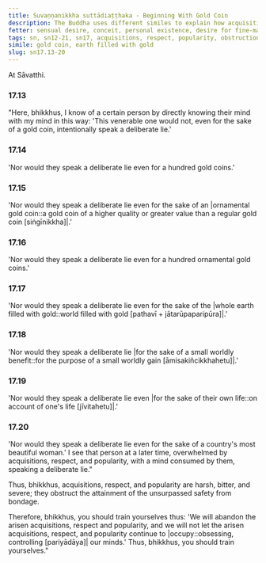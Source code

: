 ```yaml
---
title: Suvaṇṇanikkha suttādiaṭṭhaka - Beginning With Gold Coin
description: The Buddha uses different similes to explain how acquisitions, respect, and popularity are harsh, bitter, and severe, obstructing the attainment of the unsurpassed safety from bondage.
fetter: sensual desire, conceit, personal existence, desire for fine-material existence, desire for immaterial existence, ignorance
tags: sn, sn12-21, sn17, acquisitions, respect, popularity, obstruction, gold coin, worldly benefit, sensual desire
simile: gold coin, earth filled with gold
slug: sn17.13-20
---
```


At Sāvatthi.

### 17.13

"Here, bhikkhus, I know of a certain person by directly knowing their mind with my mind in this way: 'This venerable one would not, even for the sake of a gold coin, intentionally speak a deliberate lie.'

### 17.14

'Nor would they speak a deliberate lie even for a hundred gold coins.'

### 17.15

'Nor would they speak a deliberate lie even for the sake of an \|ornamental gold coin::a gold coin of a higher quality or greater value than a regular gold coin [siṅgīnikkha]|.'

### 17.16

'Nor would they speak a deliberate lie even for a hundred ornamental gold coins.'

### 17.17

'Nor would they speak a deliberate lie even for the sake of the \|whole earth filled with gold::world filled with gold [pathavī + jātarūpaparipūra]|.'

### 17.18

'Nor would they speak a deliberate lie \|for the sake of a small worldly benefit::for the purpose of a small worldly gain [āmisakiñcikkhahetu]|.'

### 17.19

'Nor would they speak a deliberate lie even \|for the sake of their own life::on account of one's life [jīvitahetu]|.'

### 17.20

'Nor would they speak a deliberate lie even for the sake of a country's most beautiful woman.' I see that person at a later time, overwhelmed by acquisitions, respect, and popularity, with a mind consumed by them, speaking a deliberate lie."

Thus, bhikkhus, acquisitions, respect, and popularity are harsh, bitter, and severe; they obstruct the attainment of the unsurpassed safety from bondage.

Therefore, bhikkhus, you should train yourselves thus: 'We will abandon the arisen acquisitions, respect and popularity, and we will not let the arisen acquisitions, respect, and popularity continue to |occupy::obsessing, controlling [pariyādāya]| our minds.' Thus, bhikkhus, you should train yourselves."